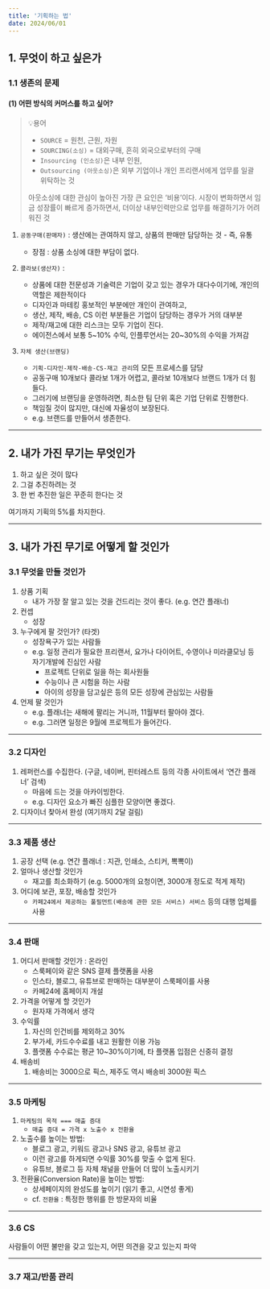 ```yaml
---
title: '기획하는 법'
date: 2024/06/01
---
```


## 1. 무엇이 하고 싶은가

### 1.1 생존의 문제

#### (1) 어떤 방식의 커머스를 하고 싶어?

> 💡용어
>
> - `SOURCE` = 원천, 근원, 자원
> - `SOURCING(소싱)` = 대외구매, 흔히 외국으로부터의 구매
> - `Insourcing (인소싱)`은 내부 인원,
> - `Outsourcing (아웃소싱)`은 외부 기업이나 개인 프리랜서에게 업무를 일괄 위탁하는 것
>
> 아웃소싱에 대한 관심이 높아진 가장 큰 요인은 ‘비용’이다.
> 시장이 변화하면서 임금 성장률이 빠르게 증가하면서, 더이상 내부인력만으로 업무를 해결하기가 어려워진 것

1. `공동구매(판매자)` : 생산에는 관여하지 않고, 상품의 판매만 담당하는 것 - 즉, 유통
   - 장점 : 상품 소싱에 대한 부담이 없다.
2. `콜라보(생산자)` :

   - 상품에 대한 전문성과 기술력은 기업이 갖고 있는 경우가 대다수이기에, 개인의 역할은 제한적이다
   - 디자인과 마테킹 홍보적인 부분에만 개인이 관여하고,
   - 생산, 제작, 배송, CS 이런 부분들은 기업이 담당하는 경우가 거의 대부분
   - 제작/재고에 대한 리스크는 모두 기업이 진다.
   - 에이전스에서 보통 5~10% 수익, 인플루언서는 20~30%의 수익을 가져감

3. `자체 생산(브랜딩)`
   - `기획-디자인-제작-배송-CS-재고 관리`의 모든 프로세스를 담당
   - 공동구매 10개보다 콜라보 1개가 어렵고, 콜라보 10개보다 브랜드 1개가 더 힘들다.
   - 그러기에 브랜딩을 운영하려면, 최소한 팀 단위 혹은 기업 단위로 진행한다.
   - 책임질 것이 많지만, 대신에 자율성이 보장된다.
   - e.g. 브랜드를 만들어서 생존한다.

---

## 2. 내가 가진 무기는 무엇인가

1. 하고 싶은 것이 많다
2. 그걸 추진하려는 것
3. 한 번 추진한 일은 꾸준히 한다는 것

여기까지 기획의 5%를 차지한다.

---

## 3. 내가 가진 무기로 어떻게 할 것인가

### 3.1 무엇을 만들 것인가

1. 상품 기획
   - 내가 가장 잘 알고 있는 것을 건드리는 것이 좋다. (e.g. 연간 플래너)
2. 컨셉
   - 성장
3. 누구에게 팔 것인가? (타겟)
   - 성장욕구가 있는 사람들
   - e.g. 일정 관리가 필요한 프리랜서, 요가나 다이어트, 수영이나 미라클모닝 등 자기개발에 진심인 사람
     - 프로젝트 단위로 일을 하는 회사원들
     - 수능이나 큰 시험을 하는 사람
     - 아이의 성장을 담고싶은 등의 모든 성장에 관심있는 사람들
4. 언제 팔 것인가
   - e.g. 플래너는 새해에 팔리는 거니까, 11월부터 팔아야 겠다.
   - e.g. 그러면 일정은 9월에 프로젝트가 들어간다.

---

### 3.2 디자인

1. 레퍼런스를 수집한다. (구글, 네이버, 핀터레스트 등의 각종 사이트에서 ‘연간 플래너’ 검색)
   - 마음에 드는 것을 아카이빙한다.
   - e.g. 디자인 요소가 빠진 심플한 모양이면 좋겠다.
2. 디자이너 찾아서 완성 (여기까지 2달 걸림)

---

### 3.3 제품 생산

1. 공장 선택 (e.g. 연간 플래너 : 지관, 인쇄소, 스티커, 뽁뽁이)
2. 얼마나 생산할 것인가
   - 재고를 최소화하기 (e.g. 5000개의 요청이면, 3000개 정도로 적게 제작)
3. 어디에 보관, 포장, 배송할 것인가
   - `카페24에서 제공하는 풀필먼트(배송에 관한 모든 서비스) 서비스` 등의 대행 업체를 사용

---

### 3.4 판매

1. 어디서 판매할 것인가 : 온라인
   - 스룩페이와 같은 SNS 결제 플랫폼을 사용
   - 인스타, 블로그, 유튜브로 판매하는 대부분이 스룩페이를 사용
   - 카페24에 홈페이지 개설
2. 가격을 어떻게 할 것인가
   - 원자재 가격에서 생각
3. 수익률
   1. 자신의 인건비를 제외하고 30%
   2. 부가세, 카드수수료를 내고 원활한 이용 가능
   3. 플랫폼 수수료는 평균 10~30%이기에, 타 플랫폼 입점은 신중히 결정
4. 배송비
   1. 배송비는 3000으로 픽스, 제주도 역시 배송비 3000원 픽스

---

### 3.5 마케팅

1. `마케팅의 목적 === 매출 증대`
   - `매출 증대 = 가격 x 노출수 x 전환율`
2. 노출수를 높이는 방법:
   - 블로그 광고, 키워드 광고나 SNS 광고, 유튜브 광고
   - 이런 광고를 하게되면 수익률 30%를 맞출 수 없게 된다.
   - 유튜브, 블로그 등 자체 채널을 만들어 더 많이 노출시키기
3. 전환율(Conversion Rate)을 높이는 방법:
   - 상세페이지의 완성도를 높이기 (읽기 좋고, 시연성 좋게)
   - cf. `전환율` : 특정한 행위를 한 방문자의 비율

---

### 3.6 CS

사람들이 어떤 불만을 갖고 있는지, 어떤 의견을 갖고 있는지 파악

---

### 3.7 재고/반품 관리
